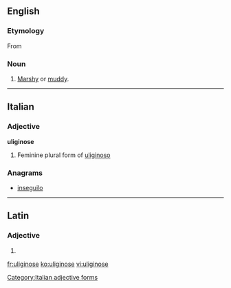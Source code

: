 ==English==

===Etymology===
From {{etyl|la|en}} {{term|ūlīginōsus||swampy, marshy|lang=la}}

===Noun===
{{en-noun}}

# [[marshy|Marshy]] or [[muddy]].

----

==Italian==

===Adjective===
'''uliginose''' {{g|f}}

# Feminine plural form of [[uliginoso]]

===Anagrams===
* [[inseguilo#Italian|inseguilo]]

[[Category:Italian adjective forms]]

----

==Latin==

===Adjective===
{{la-adj-form|ūlīginōse}}

# {{inflection of|ūlīginōsus||voc|m|s|lang=la}}

[[fr:uliginose]]
[[ko:uliginose]]
[[vi:uliginose]]